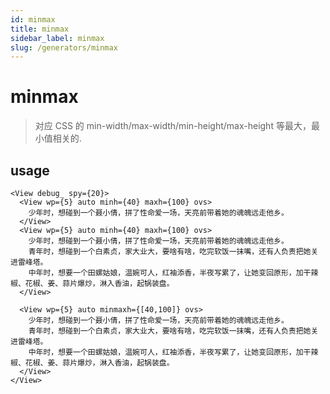 ```yaml
---
id: minmax
title: minmax
sidebar_label: minmax
slug: /generators/minmax
---
```


# minmax
> 对应 CSS 的 min-width/max-width/min-height/max-height 等最大，最小值相关的.

## usage

```tsx live
<View debug_ spy={20}>
  <View wp={5} auto minh={40} maxh={100} ovs>
    少年时，想碰到一个聂小倩，拼了性命爱一场，天亮前带着她的魂魄远走他乡。
  </View>
  <View wp={5} auto minh={40} maxh={100} ovs>
    少年时，想碰到一个聂小倩，拼了性命爱一场，天亮前带着她的魂魄远走他乡。
    青年时，想碰到一个白素贞，家大业大，要啥有啥，吃完软饭一抹嘴，还有人负责把她关进雷峰塔。
    中年时，想要一个田螺姑娘，温婉可人，红袖添香，半夜写累了，让她变回原形，加干辣椒、花椒、姜、蒜片爆炒，淋入香油，起锅装盘。
  </View>

  <View wp={5} auto minmaxh={[40,100]} ovs>
    少年时，想碰到一个聂小倩，拼了性命爱一场，天亮前带着她的魂魄远走他乡。
    青年时，想碰到一个白素贞，家大业大，要啥有啥，吃完软饭一抹嘴，还有人负责把她关进雷峰塔。
    中年时，想要一个田螺姑娘，温婉可人，红袖添香，半夜写累了，让她变回原形，加干辣椒、花椒、姜、蒜片爆炒，淋入香油，起锅装盘。
  </View>
</View>
```
